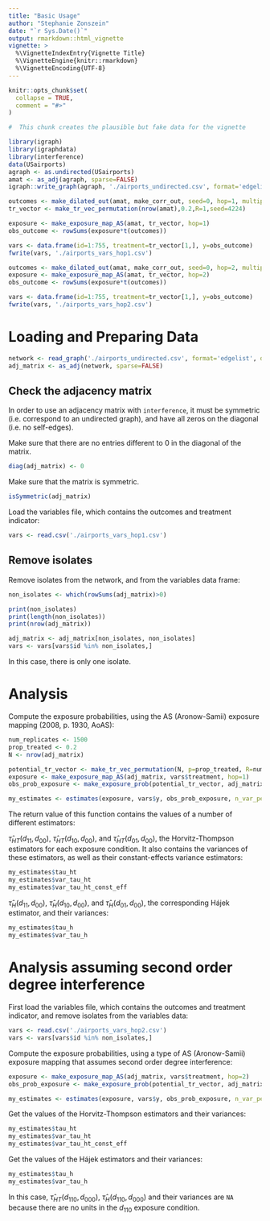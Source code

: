 ```yaml
---
title: "Basic Usage"
author: "Stephanie Zonszein"
date: "`r Sys.Date()`"
output: rmarkdown::html_vignette
vignette: >
  %\VignetteIndexEntry{Vignette Title}
  %\VignetteEngine{knitr::rmarkdown}
  %\VignetteEncoding{UTF-8}
---
```


```r
knitr::opts_chunk$set(
  collapse = TRUE,
  comment = "#>"
)
```


```r
#  This chunk creates the plausible but fake data for the vignette

library(igraph)
library(igraphdata)
library(interference)
data(USairports)
agraph <- as.undirected(USairports)
amat <- as_adj(agraph, sparse=FALSE)
igraph::write_graph(agraph, './airports_undirected.csv', format='edgelist')

outcomes <- make_dilated_out(amat, make_corr_out, seed=0, hop=1, multipliers=NULL)
tr_vector <- make_tr_vec_permutation(nrow(amat),0.2,R=1,seed=4224)

exposure <- make_exposure_map_AS(amat, tr_vector, hop=1) 
obs_outcome <- rowSums(exposure*t(outcomes))

vars <- data.frame(id=1:755, treatment=tr_vector[1,], y=obs_outcome)
fwrite(vars, './airports_vars_hop1.csv')

outcomes <- make_dilated_out(amat, make_corr_out, seed=0, hop=2, multipliers=NULL)
exposure <- make_exposure_map_AS(amat, tr_vector, hop=2) 
obs_outcome <- rowSums(exposure*t(outcomes))

vars <- data.frame(id=1:755, treatment=tr_vector[1,], y=obs_outcome)
fwrite(vars, './airports_vars_hop2.csv')

```

# Loading and Preparing Data

```r
network <- read_graph('./airports_undirected.csv', format='edgelist', directed=FALSE)
adj_matrix <- as_adj(network, sparse=FALSE)
```

## Check the adjacency matrix

In order to use an adjacency matrix with `interference`, it must be symmetric (i.e. correspond to an undirected graph), and have all zeros on the diagonal (i.e. no self-edges).

Make sure that there are no entries different to 0 in the diagonal of the matrix.
```r
diag(adj_matrix) <- 0
```

Make sure that the matrix is symmetric.
```r
isSymmetric(adj_matrix)
```


Load the variables file, which contains the outcomes and treatment indicator:

```r
vars <- read.csv('./airports_vars_hop1.csv')
```


## Remove isolates

Remove isolates from the network, and from the variables data frame:
```r
non_isolates <- which(rowSums(adj_matrix)>0)

print(non_isolates)
print(length(non_isolates))
print(nrow(adj_matrix))

adj_matrix <- adj_matrix[non_isolates, non_isolates]
vars <- vars[vars$id %in% non_isolates,]

```

In this case, there is only one isolate.

# Analysis

Compute the exposure probabilities, using the AS (Aronow-Samii) exposure mapping (2008, p. 1930, AoAS):

```r
num_replicates <- 1500
prop_treated <- 0.2
N <- nrow(adj_matrix)

potential_tr_vector <- make_tr_vec_permutation(N, p=prop_treated, R=num_replicates, seed=4224)
exposure <- make_exposure_map_AS(adj_matrix, vars$treatment, hop=1) 
obs_prob_exposure <- make_exposure_prob(potential_tr_vector, adj_matrix, make_exposure_map_AS, list(hop=1))
```


```r
my_estimates <- estimates(exposure, vars$y, obs_prob_exposure, n_var_permutations = 1000, hop=1) 
```

The return value of this function contains the values of a number of different estimators:

$\hat{\tau}_{HT}(d_{11},d_{00})$, $\hat{\tau}_{HT}(d_{10},d_{00})$, and $\hat{\tau}_{HT}(d_{01},d_{00})$, the Horvitz-Thompson estimators for each exposure condition. It also contains the variances of these estimators, as well as their constant-effects variance estimators:
```r
my_estimates$tau_ht
my_estimates$var_tau_ht
my_estimates$var_tau_ht_const_eff
```


$\hat{\tau}_{H}(d_{11},d_{00})$, $\hat{\tau}_{H}(d_{10},d_{00})$, and $\hat{\tau}_{H}(d_{01},d_{00})$, the corresponding Hájek estimator, and their variances:
```r
my_estimates$tau_h
my_estimates$var_tau_h
```


# Analysis assuming second order degree interference

First load the variables file, which contains the outcomes and treatment indicator, and remove isolates from the variables data:

```r
vars <- read.csv('./airports_vars_hop2.csv')
vars <- vars[vars$id %in% non_isolates,]
```


Compute the exposure probabilities, using a type of AS (Aronow-Samii) exposure mapping that assumes second order degree interference:

```r
exposure <- make_exposure_map_AS(adj_matrix, vars$treatment, hop=2) 
obs_prob_exposure <- make_exposure_prob(potential_tr_vector, adj_matrix, make_exposure_map_AS, list(hop=2))
```


```r
my_estimates <- estimates(exposure, vars$y, obs_prob_exposure, n_var_permutations = 1000, hop=2) 
```

Get the values of the Horvitz-Thompson estimators and their variances:
```r
my_estimates$tau_ht
my_estimates$var_tau_ht
my_estimates$var_tau_ht_const_eff
```


Get the values of the Hájek estimators and their variances:
```r
my_estimates$tau_h
my_estimates$var_tau_h
```

In this case, $\hat{\tau}_{HT}(d_{110},d_{000})$, $\hat{\tau}_{H}(d_{110},d_{000})$ and their variances are `NA` because there are no units in the $d_{110}$ exposure condition.
